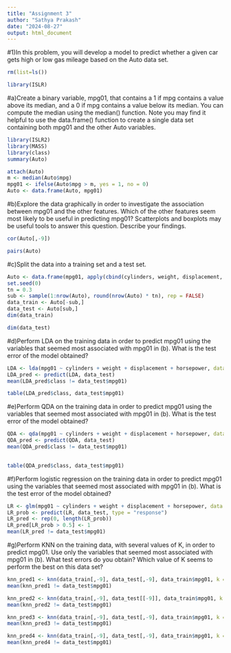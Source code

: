 ---
title: "Assignment 3"
author: "Sathya Prakash"
date: "2024-08-27"
output: html_document
---

#1)In this problem, you will develop a model to predict whether a given car gets high or low gas mileage based on the Auto data set.

```{r}
rm(list=ls())

library(ISLR)
```

#a)Create a binary variable, mpg01, that contains a 1 if mpg contains a value above its median, and a 0 if mpg contains a value below its median. You can compute the median using the median() function. Note you may find it helpful to use the data.frame() function to create a single data set containing both mpg01 and the other Auto variables.


```{r}
library(ISLR2)
library(MASS)
library(class)
summary(Auto)
```

```{r}
attach(Auto)
m <- median(Auto$mpg)
mpg01 <- ifelse(Auto$mpg > m, yes = 1, no = 0)
Auto <- data.frame(Auto, mpg01)

```

#b)Explore the data graphically in order to investigate the association between mpg01 and the other features. Which of the other features seem most likely to be useful in predicting mpg01? Scatterplots and boxplots may be useful tools to answer this question. Describe your findings. 

```{r}
cor(Auto[,-9])
```


```{r}
pairs(Auto)
```


#c)Split the data into a training set and a test set.

```{r}
Auto <- data.frame(mpg01, apply(cbind(cylinders, weight, displacement, horsepower, acceleration), 2, scale), year)
set.seed(0)
tn = 0.3
sub <- sample(1:nrow(Auto), round(nrow(Auto) * tn), rep = FALSE)
data_train <- Auto[-sub,]
data_test <- Auto[sub,]
dim(data_train)

```

```{r}
dim(data_test)
```
#d)Perform LDA on the training data in order to predict mpg01 using the variables that seemed most associated with mpg01 in (b). What is the test error of the model obtained? 

```{r}
LDA <- lda(mpg01 ~ cylinders + weight + displacement + horsepower, data = data_train)
LDA_pred <- predict(LDA, data_test)
mean(LDA_pred$class != data_test$mpg01)

```

```{r}
table(LDA_pred$class, data_test$mpg01)
```

#e)Perform QDA on the training data in order to predict mpg01 using the variables that seemed most associated with mpg01 in (b). What is the test error of the model obtained? 

```{r}
QDA <- qda(mpg01 ~ cylinders + weight + displacement + horsepower, data = data_train)
QDA_pred <- predict(QDA, data_test)
mean(QDA_pred$class != data_test$mpg01)
 
```
```{r}
table(QDA_pred$class, data_test$mpg01)
```

#f)Perform logistic regression on the training data in order to predict mpg01 using the variables that seemed most associated with mpg01 in (b). What is the test error of the model obtained?


```{r}
LR <- glm(mpg01 ~ cylinders + weight + displacement + horsepower, data = data_train, family = binomial)
LR_prob <- predict(LR, data_test, type = "response")
LR_pred <- rep(0, length(LR_prob))
LR_pred[LR_prob > 0.5] <- 1
mean(LR_pred != data_test$mpg01)

```


#g)Perform KNN on the training data, with several values of K, in order to predict mpg01. Use only the variables that seemed most associated with mpg01 in (b). What test errors do you obtain? Which value of K seems to perform the best on this data set?

```{r}
knn_pred1 <- knn(data_train[,-9], data_test[,-9], data_train$mpg01, k = 1)
mean(knn_pred1 != data_test$mpg01)

```

```{r}
knn_pred2 <- knn(data_train[,-9], data_test[[-9]], data_train$mpg01, k = 2)
mean(knn_pred2 != data_test$mpg01)
```


```{r}
knn_pred3 <- knn(data_train[,-9], data_test[,-9], data_train$mpg01, k = 3)
mean(knn_pred3 != data_test$mpg01)

```

```{r}
knn_pred4 <- knn(data_train[,-9], data_test[,-9], data_train$mpg01, k = 5)
mean(knn_pred4 != data_test$mpg01)

```






